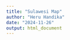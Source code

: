 ---
title: "Sulawesi Map"
author: "Heru Handika"
date: "2024-11-26"
output: html_document
---
